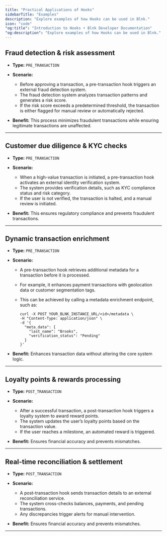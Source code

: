 ```yaml
---
title: "Practical Applications of Hooks"
sidebarTitle: "Examples"
description: "Explore examples of how Hooks can be used in Blnk."
icon: "code"
"og:title": "Introduction to Hooks • Blnk Developer Documentation"
"og:description": "Explore examples of how Hooks can be used in Blnk."
---
```



## Fraud detection & risk assessment

* **Type:** `PRE_TRANSACTION`

* **Scenario:**
    * Before approving a transaction, a pre-transaction hook triggers an external fraud detection system.
    * The fraud detection system analyzes transaction patterns and generates a risk score.
    * If the risk score exceeds a predetermined threshold, the transaction is either flagged for manual review or automatically rejected.

* **Benefit:** This process minimizes fraudulent transactions while ensuring legitimate transactions are unaffected.

---

## Customer due diligence & KYC checks

* **Type:** `PRE_TRANSACTION`

* **Scenario:**
    * When a high-value transaction is initiated, a pre-transaction hook activates an external identity verification system.
    * The system provides verification details, such as KYC compliance status and risk category.
    * If the user is not verified, the transaction is halted, and a manual review is initiated.

* **Benefit:** This ensures regulatory compliance and prevents fraudulent transactions.

---

## Dynamic transaction enrichment

* **Type:** `PRE_TRANSACTION`

* **Scenario:**
    * A pre-transaction hook retrieves additional metadata for a transaction before it is processed.
    * For example, it enhances payment transactions with geolocation data or customer segmentation tags.
    * This can be achieved by calling a metadata enrichment endpoint, such as:

        ```
        curl -X POST YOUR_BLNK_INSTANCE_URL/<id>/metadata \
        -H "Content-Type: application/json" \
        -d '{
          "meta_data": {
            "last_name": "Brooks",
            "verification_status": "Pending"
          }
        }'
        ```

* **Benefit:** Enhances transaction data without altering the core system logic.

---

## Loyalty points & rewards processing

* **Type:** `POST_TRANSACTION`

* **Scenario:**
    * After a successful transaction, a post-transaction hook triggers a loyalty system to award reward points.
    * The system updates the user’s loyalty points based on the transaction value.
    * If the user reaches a milestone, an automated reward is triggered.

* **Benefit:** Ensures financial accuracy and prevents mismatches.

---

## Real-time reconciliation & settlement

* **Type:** `POST_TRANSACTION`

* **Scenario:**
    * A post-transaction hook sends transaction details to an external reconciliation service.
    * The system cross-checks balances, payments, and pending transactions.
    * Any discrepancies trigger alerts for manual intervention.

* **Benefit:** Ensures financial accuracy and prevents mismatches.

---

<NeedHelp />